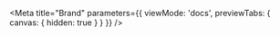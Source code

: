 
<Meta
  title="Brand"
  parameters={{
    viewMode: 'docs',
    previewTabs: {
      canvas: { hidden: true }
    }
  }}
/>

<Story name="Logo" />

<Story name="Who we are" />

<Story name="Typography" />

<Story name="Colors" />

<Story name="Tone of voice" />
